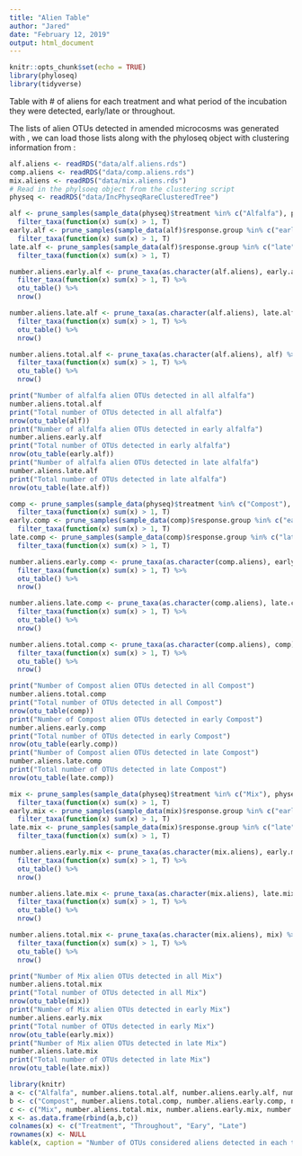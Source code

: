 ```yaml
---
title: "Alien Table"
author: "Jared"
date: "February 12, 2019"
output: html_document
---
```


```r
knitr::opts_chunk$set(echo = TRUE)
library(phyloseq)
library(tidyverse)
```

Table with # of aliens for each treatment and what period of the incubation they were detected, early/late or throughout. 

The lists of alien OTUs detected in amended microcosms was generated with <link>, we can load those lists along with the phyloseq object with clustering information from <link>:
```r
alf.aliens <- readRDS("data/alf.aliens.rds")
comp.aliens <- readRDS("data/comp.aliens.rds")
mix.aliens <- readRDS("data/mix.aliens.rds")
# Read in the phylsoeq object from the clustering script
physeq <- readRDS("data/IncPhyseqRareClusteredTree")
```
```r
alf <- prune_samples(sample_data(physeq)$treatment %in% c("Alfalfa"), physeq) %>%
  filter_taxa(function(x) sum(x) > 1, T)
early.alf <- prune_samples(sample_data(alf)$response.group %in% c("early"), alf) %>%
  filter_taxa(function(x) sum(x) > 1, T)
late.alf <- prune_samples(sample_data(alf)$response.group %in% c("late"), alf) %>%
  filter_taxa(function(x) sum(x) > 1, T)

number.aliens.early.alf <- prune_taxa(as.character(alf.aliens), early.alf) %>%
  filter_taxa(function(x) sum(x) > 1, T) %>%
  otu_table() %>%
  nrow()

number.aliens.late.alf <- prune_taxa(as.character(alf.aliens), late.alf) %>%
  filter_taxa(function(x) sum(x) > 1, T) %>%
  otu_table() %>%
  nrow()

number.aliens.total.alf <- prune_taxa(as.character(alf.aliens), alf) %>%
  filter_taxa(function(x) sum(x) > 1, T) %>%
  otu_table() %>%
  nrow()

print("Number of alfalfa alien OTUs detected in all alfalfa")
number.aliens.total.alf
print("Total number of OTUs detected in all alfalfa")
nrow(otu_table(alf))
print("Number of alfalfa alien OTUs detected in early alfalfa")
number.aliens.early.alf
print("Total number of OTUs detected in early alfalfa")
nrow(otu_table(early.alf))
print("Number of alfalfa alien OTUs detected in late alfalfa")
number.aliens.late.alf
print("Total number of OTUs detected in late alfalfa")
nrow(otu_table(late.alf))
```
```r
comp <- prune_samples(sample_data(physeq)$treatment %in% c("Compost"), physeq) %>%
  filter_taxa(function(x) sum(x) > 1, T)
early.comp <- prune_samples(sample_data(comp)$response.group %in% c("early"), comp) %>%
  filter_taxa(function(x) sum(x) > 1, T)
late.comp <- prune_samples(sample_data(comp)$response.group %in% c("late"), comp) %>%
  filter_taxa(function(x) sum(x) > 1, T)

number.aliens.early.comp <- prune_taxa(as.character(comp.aliens), early.comp) %>%
  filter_taxa(function(x) sum(x) > 1, T) %>%
  otu_table() %>%
  nrow()

number.aliens.late.comp <- prune_taxa(as.character(comp.aliens), late.comp) %>%
  filter_taxa(function(x) sum(x) > 1, T) %>%
  otu_table() %>%
  nrow()

number.aliens.total.comp <- prune_taxa(as.character(comp.aliens), comp) %>%
  filter_taxa(function(x) sum(x) > 1, T) %>%
  otu_table() %>%
  nrow()

print("Number of Compost alien OTUs detected in all Compost")
number.aliens.total.comp
print("Total number of OTUs detected in all Compost")
nrow(otu_table(comp))
print("Number of Compost alien OTUs detected in early Compost")
number.aliens.early.comp
print("Total number of OTUs detected in early Compost")
nrow(otu_table(early.comp))
print("Number of Compost alien OTUs detected in late Compost")
number.aliens.late.comp
print("Total number of OTUs detected in late Compost")
nrow(otu_table(late.comp))
```
```r
mix <- prune_samples(sample_data(physeq)$treatment %in% c("Mix"), physeq) %>%
  filter_taxa(function(x) sum(x) > 1, T)
early.mix <- prune_samples(sample_data(mix)$response.group %in% c("early"), mix) %>%
  filter_taxa(function(x) sum(x) > 1, T)
late.mix <- prune_samples(sample_data(mix)$response.group %in% c("late"), mix) %>%
  filter_taxa(function(x) sum(x) > 1, T)

number.aliens.early.mix <- prune_taxa(as.character(mix.aliens), early.mix) %>%
  filter_taxa(function(x) sum(x) > 1, T) %>%
  otu_table() %>%
  nrow()

number.aliens.late.mix <- prune_taxa(as.character(mix.aliens), late.mix) %>%
  filter_taxa(function(x) sum(x) > 1, T) %>%
  otu_table() %>%
  nrow()

number.aliens.total.mix <- prune_taxa(as.character(mix.aliens), mix) %>%
  filter_taxa(function(x) sum(x) > 1, T) %>%
  otu_table() %>%
  nrow()

print("Number of Mix alien OTUs detected in all Mix")
number.aliens.total.mix
print("Total number of OTUs detected in all Mix")
nrow(otu_table(mix))
print("Number of Mix alien OTUs detected in early Mix")
number.aliens.early.mix
print("Total number of OTUs detected in early Mix")
nrow(otu_table(early.mix))
print("Number of Mix alien OTUs detected in late Mix")
number.aliens.late.mix
print("Total number of OTUs detected in late Mix")
nrow(otu_table(late.mix))
```
```r
library(knitr)
a <- c("Alfalfa", number.aliens.total.alf, number.aliens.early.alf, number.aliens.late.alf)
b <- c("Compost", number.aliens.total.comp, number.aliens.early.comp, number.aliens.late.comp)
c <- c("Mix", number.aliens.total.mix, number.aliens.early.mix, number.aliens.late.mix)
x <- as.data.frame(rbind(a,b,c))
colnames(x) <- c("Treatment", "Throughout", "Eary", "Late")
rownames(x) <- NULL
kable(x, caption = "Number of OTUs considered aliens detected in each treatment")
```

